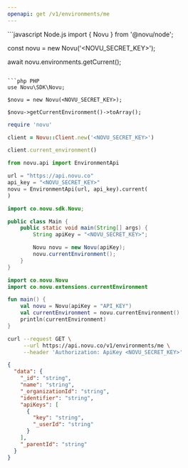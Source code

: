 ```yaml
---
openapi: get /v1/environments/me
---
```



<ApikeyWarning />

<RequestExample>
```javascript Node.js
import { Novu } from '@novu/node';

const novu = new Novu('<NOVU_SECRET_KEY>');

await novu.environments.getCurrent();

```

```php PHP
use Novu\SDK\Novu;

$novu = new Novu(<NOVU_SECRET_KEY>);

$novu->getCurrentEnvironment()->toArray();
```

```ruby Ruby
require 'novu'

client = Novu::Client.new('<NOVU_SECRET_KEY>')

client.current_environment()
```

```python Python
from novu.api import EnvironmentApi

url = "https://api.novu.co"
api_key = "<NOVU_SECRET_KEY>"
novu = EnvironmentApi(url, api_key).current(
)
```

```java Java
import co.novu.sdk.Novu;

public class Main {
    public static void main(String[] args) {
        String apiKey = "<NOVU_SECRET_KEY>";

        Novu novu = new Novu(apiKey);
        novu.currentEnvironment();
    }
}
```

```kotlin Kotlin
import co.novu.Novu
import co.novu.extensions.currentEnvironment

fun main() {
    val novu = Novu(apiKey = "API_KEY")
    val currentEnvironment = novu.currentEnvironment()
    println(currentEnvironment)
}
```

```bash cURL
curl --request GET \
     --url https://api.novu.co/v1/environments/me \
     --header 'Authorization: ApiKey <NOVU_SECRET_KEY>'
```

</RequestExample>

<ResponseExample>

```json Response
{
  "data": {
    "_id": "string",
    "name": "string",
    "_organizationId": "string",
    "identifier": "string",
    "apiKeys": [
      {
        "key": "string",
        "_userId": "string"
      }
    ],
    "_parentId": "string"
  }
}
```

</ResponseExample>

